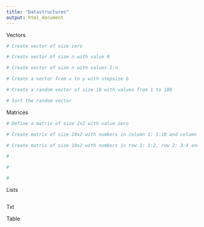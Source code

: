 ```yaml
---
title: "Datastructures"
output: html_document
---
```


Vectors

```r
# Create vector of size zero

# Create vector of size n with value 0

# Create vector of size n with values 1:n

# Create a vector from x to y with stepsize b

# Create a random vector of size 10 with values from 1 to 100

# Sort the random vector

```

Matrices

```r
# Define a matrix of size 2x2 with value zero

# Create matrix of size 10x2 with numbers in column 1: 1:10 and column 2: 11:20

# Create matrix of size 10x2 with numbers in row 1: 1:2, row 2: 3:4 and so on

# 

# 

# 

```


Lists

```r

```


Txt



Table


